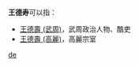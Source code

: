 
'''王德寿'''可以指：
* [[王德壽_(武周)|王德壽 (武周)]]，武周政治人物、酷吏
* [[王德壽_(高麗)|王德壽 (高麗)]]，高麗宗室
{{disambig}}

[[Category:三字王姓人名消歧义|de]]